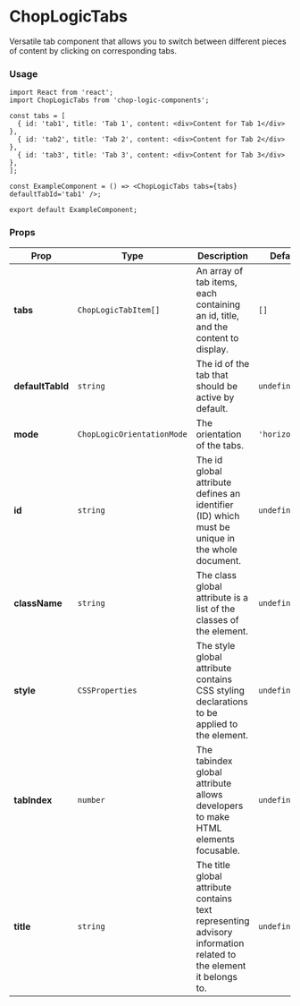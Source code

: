 
<Meta of={ChopLogicTabsStories} title='ChopLogicTabs' />

# ChopLogicTabs

Versatile tab component that allows you to switch between different pieces of content by clicking on corresponding tabs.

### Usage

```tsx
import React from 'react';
import ChopLogicTabs from 'chop-logic-components';

const tabs = [
  { id: 'tab1', title: 'Tab 1', content: <div>Content for Tab 1</div> },
  { id: 'tab2', title: 'Tab 2', content: <div>Content for Tab 2</div> },
  { id: 'tab3', title: 'Tab 3', content: <div>Content for Tab 3</div> },
];

const ExampleComponent = () => <ChopLogicTabs tabs={tabs} defaultTabId='tab1' />;

export default ExampleComponent;
```

### Props

| Prop             | Type                       | Description                                                                                                      | Default        | Required |
|------------------|----------------------------|------------------------------------------------------------------------------------------------------------------|----------------|----------|
| **tabs**         | `ChopLogicTabItem[]`       | An array of tab items, each containing an id, title, and the content to display.                                 | `[]`           | Yes      |
| **defaultTabId** | `string`                   | The id of the tab that should be active by default.                                                              | `undefined`    | No       |
| **mode**         | `ChopLogicOrientationMode` | The orientation of the tabs.                                                                                     | `'horizontal'` | No       |
| **id**           | `string`                   | The id global attribute defines an identifier (ID) which must be unique in the whole document.                   | `undefined`    | No       |
| **className**    | `string`                   | The class global attribute is a list of the classes of the element.                                              | `undefined`    | No       |
| **style**        | `CSSProperties`            | The style global attribute contains CSS styling declarations to be applied to the element.                       | `undefined`    | No       |
| **tabIndex**     | `number`                   | The tabindex global attribute allows developers to make HTML elements focusable.                                 | `undefined`    | No       |
| **title**        | `string`                   | The title global attribute contains text representing advisory information related to the element it belongs to. | `undefined`    | No       |
